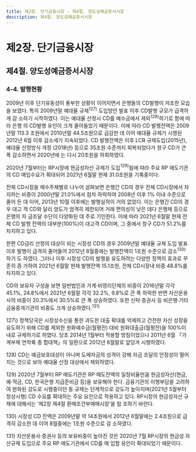```yaml
---
title: 제2장. 단기금융시장 - 제4절. 양도성예금증서시장
description: 제4절. 양도성예금증서시장
---
```


# 제2장. 단기금융시장

## 제4절. 양도성예금증서시장

### 4-4. 발행현황

2009년 이후 단기유동성이 풍부한 상황이 이어지면서 은행들의 CD발행이 저조한 모습
을 보였다. 특히 2009년말 예대율 규제$^{127)}$ 도입방안 발표 이후 CD발행 규모가 급격하게 감
소하기 시작하였다. 이는 예대율 산정시 CD를 예수금에서 제외$^{128)}$하기로 함에 따라 은행
의 CD발행 유인이 크게 줄어들었기 때문이다. 이에 따라 CD 발행잔액은 2009년말 113.3
조원에서 2010년말 44.5조원으로 급감한 데 이어 예대율 규제가 시행된 2012년 6월 이후
감소세가 지속되었다. CD 발행잔액은 이후 LCR 규제도입(2015년), 예대율 산정방식 개정
(2018년) 등으로 35조원 수준까지 회복되었다가 창구 CD가 큰 폭 감소하면서 2020년에
는 다시 20조원을 하회하였다.

2020년 7월부터는 RP시장에 현금성자산 규제가 도입$^{129)}$됨에 따라 주요 RP 매도기관의
CD 매입수요가 확대되어 2021년 6월말 현재 31.0조원을 기록중이다.

<GCenterImg src ="/fm/2-20.png" caption="그림2-20. CD 발행규모"/>

전체 CD시장을 매수주체별로 나누어 살펴보면 은행간 CD의 경우 전체 CD시장에서 차
지하는 비중이 2000년말 21.0%에서 점차 하락하여 2008년 이후 1% 이내 수준으로 줄어
든 데 이어, 2013년 10월 이후에는 발행실적이 거의 없었다. 이는 은행간 CD의 경우 대고
객 CD와 달리 양도가 엄격히 제한되어 거래 편의성이 낮은 데다 은행채 등으로 은행의 자
금조달 수단이 다양화된 데 주로 기인한다. 이에 따라 2021년 6월말 현재 전체 CD 발행
잔액의 대부분(100%)이 대고객 CD이며, 그 중에서 창구 CD가 51.2%를 차지하고 있다.

한편 CD금리 산정의 대상이 되는 시장성 CD의 경우 2009년말 예대율 규제 도입 발표
이후 발행이 급격히 줄어들어 2012년 8월중에는 발행잔액이 1조원 수준으로 감소$^{130)}$하기
도 하였다. 그러나 이후 시장성 CD의 발행을 유도하려는 다양한 정책의 효과로 꾸준히 증
가하여 2021년 6월말 현재 발행잔액 15.1조원, 전체 CD시장내 비중 48.8%를 차지하고 있다.

<GCenterImg src ="/fm/t2-20.png" caption="표2-20. 종류별 CD 발행잔액"/>

CD의 보유자 구성을 보면 일반법인과 가계·비영리단체의 비중이 2016년말 각각 45.1%,
24.8%에서 2021년 6월말 각각 32.2%, 9.8%로 큰 폭 하락한 반면 자산운용사의 비중이
20.3%에서 30.5%로 큰 폭 상승하였다. 또한 신탁·증권사 등 비은행·기타금융중개기관의 비중도 크게 상승하였다.$^{131)}$

<GComment>
127\) 정책당국은 시장성수신을 통한 과도한 대출 확대를 억제하고 건전한 자산 성장을 유도하기 위해 CD를 제외한 원화예수금(월평잔) 대비
원화대출금(월평잔)을 100%이내로 규제하기로 하였다. 당초 2014년 1월부터 적용할 방침이었으나 2011년 6월 「가계부채 연착륙 종
합대책」의 일환으로 2012년 6월말로 앞당겨 시행하였다.

128\) CD는 예금보호대상이 아니며 도매자금의 성격이 강해 자금 조달의 안정성이 떨어지는 것으로 보아 예대율 산정 대상에서 제외하였다.

129\) 2020년 7월부터 RP 매도기관은 RP 매도잔액의 일정비율만큼 현금성자산(현금, 예·적금, CD, 한국은행 지급준비금 등)을 보유해야
한다. 금융기관의 이행부담을 고려하여 완화된 강도로 시행중이던 동 규제는 단계적으로 강도가 높아지며(2021년 5월부터 정상시행)
CD 수요를 확대하는 주요 요인으로 작용하고 있다. RP시장의 현금성자산 규제에 대해서는 ‘제2장 제4절 환매조건부매매시장’을 참
조하기 바란다.

130\) 시장성 CD 잔액은 2009년말 약 14조원에서 2012년 6월말에는 2.4조원으로 급격히 감소한 데 이어 8월중에는 1조원 수준으로 감
소하였다.

131\) 자산운용사·증권사 등의 보유비중이 높아진 것은 2020년 7월 RP시장의 현금성 자산규제 도입으로 주요 RP 매도기관에서 CD를 매
입할 유인이 확대되었기 때문이다.
</GComment>

